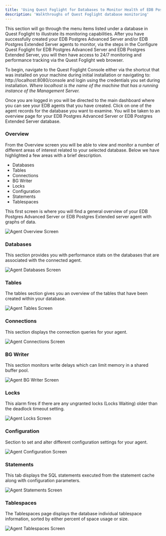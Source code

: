```yaml
---
title: 'Using Quest Foglight for Databases to Monitor Health of EDB Postgres Advanced Server and/or EDB Postgres Extended Server Databases'
description: 'Walkthroughs of Quest Foglight database monitoring'
---
```

This section will go through the menu items listed under a database in Quest Foglight to illustrate its monitoring capabilities.  After you have successfully created your EDB Postgres Advanced Server and/or EDB Postgres Extended Server agents to monitor, via the steps in the Configure Quest Foglight for EDB Postgres Advanced Server and EDB Postgres Extended Server, you will then have access to 24/7 monitoring and performance tracking via the Quest Foglight web browser.

To begin, navigate to the Quest Foglight Console either via the shortcut that was installed on your machine during initial installation or navigating to: http://localhost:8080/console and login using the credentials you set during installation.
*Where localhost is the name of the machine that has a running instance of the Management Server.*

Once you are logged in you will be directed to the main dashboard where you can see your EDB agents that you have created.  Click on one of the agent records for the database you want to examine.  You will be taken to an overview page for your EDB Postgres Advanced Server or EDB Postgres Extended Server database.

### Overview

From the Overview screen you will be able to view and monitor a number of different areas of interest related to your selected database.  Below we have highlighted a few areas with a brief description.
- Databases
- Tables
- Connections
- BG Writer
- Locks
- Configuration
- Statements
- Tablespaces

This first screen is where you will find a general overview of your EDB Postgres Advanced Server or EDB Postgres Extended server agent with graphs of data.

   ![Agent Overview Screen](Images/AgentOverviewScreen.png)

### Databases

This section provides you with performance stats on the databases that are associated with the connected agent.

   ![Agent Databases Screen](Images/AgentDatabasesScreen.png)

### Tables

The tables section gives you an overview of the tables that have been created within your database.

   ![Agent Tables Screen](Images/AgentTablesScreen.png)

### Connections

This section displays the connection queries for your agent.

   ![Agent Connections Screen](Images/AgentConnectionsScreen.png)

### BG Writer

This section monitors write delays which can limit memory in a shared buffer pool.

   ![Agent BG Writer Screen](Images/AgentBGWriterScreen.png)

### Locks

This alarm fires if there are any ungranted locks (Locks Waiting) older than the deadlock timeout setting.

   ![Agent Locks Screen](Images/AgentLocksScreen.png)

### Configuration

Section to set and alter different configuration settings for your agent.

   ![Agent Configuration Screen](Images/AgentConfigurationScreen.png)

### Statements

This tab displays the SQL statements executed from the statement cache along with configuration parameters.

   ![Agent Statements Screen](Images/AgentStatementsScreen.png)

### Tablespaces

The Tablespaces page displays the database individual tablespace information, sorted by either percent of space usage or size.

   ![Agent Tablespaces Screen](Images/AgentTablespacesScreen.png)
